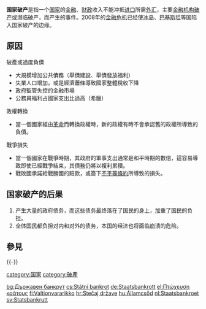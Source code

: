 {{Multiple issues|
{{expert|time=2011-06-29T11:02:35+00:00}}
{{expand|time=2011-06-24T05:54:50+00:00}}
{{unreferenced|time=2011-06-24T05:54:50+00:00}}
}}
{{Distinguish|政府破产}}
'''国家破产'''是指一个[[国家|国家]]的[[金融|金融]]、[[财政|财政]]收入不能冲抵[[进口|进口]]所需[[外汇|外汇]]，主要[[金融机构|金融机构]][[破产|破产]]或濒临破产，而产生的事件。2008年的[[金融危机|金融危机]]已经使[[冰岛|冰岛]]、[[巴基斯坦|巴基斯坦]]等国陷入国家破产的边缘。

==原因==
;破產或過度負債
*大規模增加公共債務（舉債建設、舉債發放福利）
*失業人口增加，或是經濟蕭條導致國家整體稅收下降
*政府監管失控的金融市場
*公務員福利占國家支出比過高（希臘）

;政權轉換
*當一個國家經由[[革命|革命]]而轉換政權時，新的政權有時不會承認舊的政權所導致的負債。

;戰爭損失
*當一個國家在戰爭時期，其政府的軍事支出通常是和平時期的數倍，這容易導致即使已經戰爭結束，其債務仍將以複利累積。
*戰敗國承諾給戰勝國的賠款，或簽下[[不平等條約|不平等條約]]所導致的損失。

==国家破产的后果==
# 产生大量的政府债务，而这些债务最终落在了国民的身上，加重了国民的负担。
# 全体国民都负担对内和对外的债务，本国的经济也将面临崩溃的危险。

==參見==

{{-}}
{{經濟學相關}}
{{Econ-stub}}

<!-- 分類 -->
[[category:国家|category:国家]]
[[category:破產|category:破產]]

<!-- 跨語言連結 -->
[[bg:Държавен_банкрут|bg:Държавен банкрут]]
[[cs:Státní_bankrot|cs:Státní bankrot]]
[[de:Staatsbankrott|de:Staatsbankrott]]
[[el:Πτώχευση_κράτους|el:Πτώχευση κράτους]]
[[fi:Valtionvararikko|fi:Valtionvararikko]]
[[hr:Stečaj_države|hr:Stečaj države]]
[[hu:Államcsőd|hu:Államcsőd]]
[[nl:Staatsbankroet|nl:Staatsbankroet]]
[[sv:Statsbankrutt|sv:Statsbankrutt]]